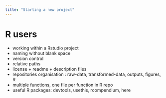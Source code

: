 ```yaml
---
title: "Starting a new project"
---
```


# R users
- working within a Rstudio project
- naming without blank space
- version control
- relative paths
- license + readme + description files
- repositories organisation : raw-data, transformed-data, outputs, figures, R
- multiple functions, one file per function in R repo
- useful R packages: devtools, usethis, rcompendium, here

